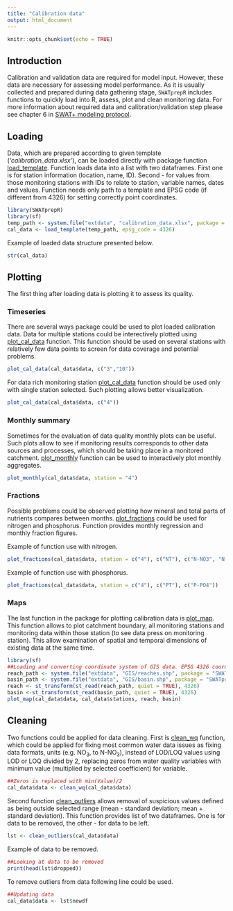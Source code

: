 ```yaml
---
title: "Calibration data"
output: html_document
---
```


```r
knitr::opts_chunk$set(echo = TRUE)
```

## Introduction

Calibration and validation data are required for model input. However, these data are necessary for assessing model performance. As it is usually collected and prepared during data gathering stage, `SWATprepR` includes functions to quickly load into R, assess, plot and clean monitoring data. For more information about required data and calibration/validation step please see chapter 6 in [SWAT+ modeling protocol](https://doi.org/10.5281/zenodo.7463395).  

## Loading

Data, which are prepared according to given template (*'calibration_data.xlsx'*), can be loaded directly with package function [load_template](../reference/load_template.html). Function loads data into a list with two dataframes. First one is for station information (location, name, ID). Second - for values from those monitoring stations with IDs to relate to station, variable names, dates and values. Function needs only path to a template and EPSG code (if different from 4326) for setting correctly point coordinates. 

```r
library(SWATprepR)
library(sf)
temp_path <- system.file("extdata", "calibration_data.xlsx", package = "SWATprepR")
cal_data <- load_template(temp_path, epsg_code = 4326)
```

Example of loaded data structure presented below.

```r
str(cal_data)
```

## Plotting 

The first thing after loading data is plotting it to assess its quality.

### Timeseries

There are several ways package could be used to plot loaded calibration data. Data for multiple stations could be interectively plotted using [plot_cal_data](../reference/plot_cal_data.html) function. This function should be used on several stations with relatively few data points to screen for data coverage and potential problems.

```r
plot_cal_data(cal_data$data, c("3","10"))
```

For data rich monitoring station [plot_cal_data](../reference/plot_cal_data.html) function should be used only with single station selected. Such plotting allows better visualization. 

```r
plot_cal_data(cal_data$data, c("4"))
```

### Monthly summary

Sometimes for the evaluation of data quality monthly plots can be useful. Such plots allow to see if monitoring results corresponds to other data sources and processes, which should be taking place in a monitored catchment. [plot_monthly](../reference/plot_monthly.html) function can be used to interactively plot monthly aggregates. 

```r
plot_monthly(cal_data$data, station = "4")
```

### Fractions

Possible problems could be observed plotting how mineral and total parts of nutrients compares between months. [plot_fractions](../reference/plot_fractions.html) could be used for nitrogen and phosphorus. Function provides monthly regression and monthly fraction figures.

Example of function use with nitrogen.

```r
plot_fractions(cal_data$data, station = c("4"), c("NT"), c("N-NO3", "N-NH4", "N-NO2"))
```

Example of function use with phosphorus.

```r
plot_fractions(cal_data$data, station = c("4"), c("PT"), c("P-PO4"))
```

### Maps

The last function in the package for plotting calibration data is [plot_map](../reference/plot_map.html). This function allows to plot catchment boundary, all monitoring stations and monitoring data within those station (to see data press on monitoring station). This allow examination of spatial and temporal dimensions of existing data at the same time. 

```r
library(sf) 
##Loading and converting coordinate system of GIS data. EPSG 4326 coordinate system should be used to get right plot. 
reach_path <- system.file("extdata", "GIS/reaches.shp", package = "SWATprepR")
basin_path <- system.file("extdata", "GIS/basin.shp", package = "SWATprepR")
reach <- st_transform(st_read(reach_path, quiet = TRUE), 4326)
basin <-st_transform(st_read(basin_path, quiet = TRUE), 4326)
plot_map(cal_data$data, cal_data$stations, reach, basin)
```

## Cleaning

Two functions could be applied for data cleaning. First is [clean_wq](../reference/clean_wq.html) function, which could be applied for fixing most common water data issues as fixing data formats, units (e.g. NO~3~, to N-NO~3~), instead of LOD/LOQ values using LOD or LOQ divided by 2, replacing zeros from water quality variables with minimum value (multiplied by selected coefficient) for variable.

```r
##Zeros is replaced with min(Value)/2
cal_data$data <- clean_wq(cal_data$data)
```

Second function [clean_outliers](../reference/clean_outliers.html) allows removal of suspicious values defined as being outside selected range (mean - standard deviation; mean + standard deviation). This function provides list of two dataframes. One is for data to be removed, the other - for data to be left. 

```r
lst <- clean_outliers(cal_data$data)
```

Example of data to be removed. 

```r
##Looking at data to be removed
print(head(lst$dropped))
```

To remove outliers from data following line could be used.

```r
##Updating data
cal_data$data <- lst$newdf
```